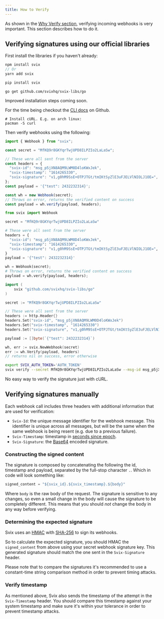 ```yaml
---
title: How to Verify
---
```



As shown in the [Why Verify section](./why), verifying incoming webhooks is very important. This section describes how to do it.

## Verifying signatures using our official libraries

First install the libraries if you haven't already:

<CodeTabs>
<TabItem value="js">

```js
npm install svix
// Or
yarn add svix
```

</TabItem>
<TabItem value="py">

```sh
pip install svix
```

</TabItem>
<TabItem value="go">

```shell
go get github.com/svixhq/svix-libs/go
```

</TabItem>
<TabItem value="cli">

Improved installation steps coming soon.

For the time being checkout the <a href="https://github.com/svixhq/svix-cli#installation">CLI docs</a> on Github.

</TabItem>
<TabItem value="curl">

```shell
# Install cURL. E.g. on arch linux:
pacman -S curl
```

</TabItem>
</CodeTabs>

Then verify webhooks using the following:

<CodeTabs>
<TabItem value="js">

```js
import { Webhook } from "svix";

const secret = "MfKQ9r8GKYqrTwjUPD8ILPZIo2LaLaSw";

// These were all sent from the server
const headers = {
  "svix-id": "msg_p5jXN8AQM9LWM0D4loKWxJek",
  "svix-timestamp": "1614265330",
  "svix-signature": "v1,g0hM9SsE+OTPJTGt/tmIKtSyZlE3uFJELVlNIOLJ1OE=",
};
const payload = '{"test": 2432232314}';

const wh = new Webhook(secret);
// Throws on error, returns the verified content on success
const payload = wh.verify(payload, headers);
```

</TabItem>
<TabItem value="py">

```python
from svix import Webhook

secret = "MfKQ9r8GKYqrTwjUPD8ILPZIo2LaLaSw"

# These were all sent from the server
headers = {
  "svix-id": "msg_p5jXN8AQM9LWM0D4loKWxJek",
  "svix-timestamp": "1614265330",
  "svix-signature": "v1,g0hM9SsE+OTPJTGt/tmIKtSyZlE3uFJELVlNIOLJ1OE=",
}
payload = '{"test": 2432232314}'

wh = Webhook(secret);
# Throws on error, returns the verified content on success
payload = wh.verify(payload, headers);
```

</TabItem>
<TabItem value="go">

```go
import (
	svix "github.com/svixhq/svix-libs/go"
)

secret := "MfKQ9r8GKYqrTwjUPD8ILPZIo2LaLaSw"

// These were all sent from the server
headers := http.Header{}
headers.Set("svix-id", "msg_p5jXN8AQM9LWM0D4loKWxJek")
headers.Set("svix-timestamp", "1614265330")
headers.Set("svix-signature", "v1,g0hM9SsE+OTPJTGt/tmIKtSyZlE3uFJELVlNIOLJ1OE=")

payload := []byte(`{"test": 2432232314}`)

wh, err := svix.NewWebhook(secret)
err := wh.Verify(payload, headers)
// returns nil on success, error otherwise
```

</TabItem>
<TabItem value="cli">

```sh
export SVIX_AUTH_TOKEN='AUTH_TOKEN'
svix verify --secret MfKQ9r8GKYqrTwjUPD8ILPZIo2LaLaSw --msg-id msg_p5jXN8AQM9LWM0D4loKWxJek --timestamp 1614265330 --signature v1,g0hM9SsE+OTPJTGt/tmIKtSyZlE3uFJELVlNIOLJ1OE= '{"test": 2432232314}'
```

</TabItem>
<TabItem value="curl">

No easy way to verify the signature just with cURL.

</TabItem>
</CodeTabs>

## Verifying signatures manually

Each webhook call includes three headers with additional information that are used for verification:

* `Svix-Id`: the unique message identifier for the webhook message. This identifier is unique across all messages, but will be the same when the same webhook is being resent (e.g. due to a previous failure).
* `Svix-Timestamp`: timestamp in [seconds since epoch](https://en.wikipedia.org/wiki/Unix_time).
* `Svix-Signature`: the [Base64](https://en.wikipedia.org/wiki/Base64) encoded signature.

### Constructing the signed content

The signature is composed by concatenating the following the id, timestamp and payload, separated by the full-stop character `.`. Which in code will look something like:

```javascript
signed_content = "${svix_id}.${svix_timestamp}.${body}"
```

Where `body` is the raw body of the request. The signature is sensitive to any changes, so even a small change in the body will cause the signature to be completely different. This means that you should *not* change the body in any way before verifying.

### Determining the expected signature

Svix uses an [HMAC](https://en.wikipedia.org/wiki/Hash-based_message_authentication_code) with [SHA-256](https://en.wikipedia.org/wiki/SHA-2) to sign its webhooks.

So to calculate the expected signature, you should HMAC the `signed_content` from above using your secret webhook signature key. This generated signature should match the one sent in the `Svix-Signature` header.

Please note that to compare the signatures it's recommended to use a constant-time string comparison method in order to prevent timing attacks.

### Verify timestamp

As mentioned above, Svix also sends the timestamp of the attempt in the `Svix-Timestamp` header. You should compare this timestamp against your system timestamp and make sure it's within your tolerance in order to prevent timestamp attacks.
